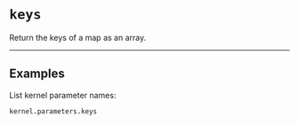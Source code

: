 # `keys`

Return the keys of a map as an array.

---

## Examples

List kernel parameter names:

```coffee
kernel.parameters.keys
```
